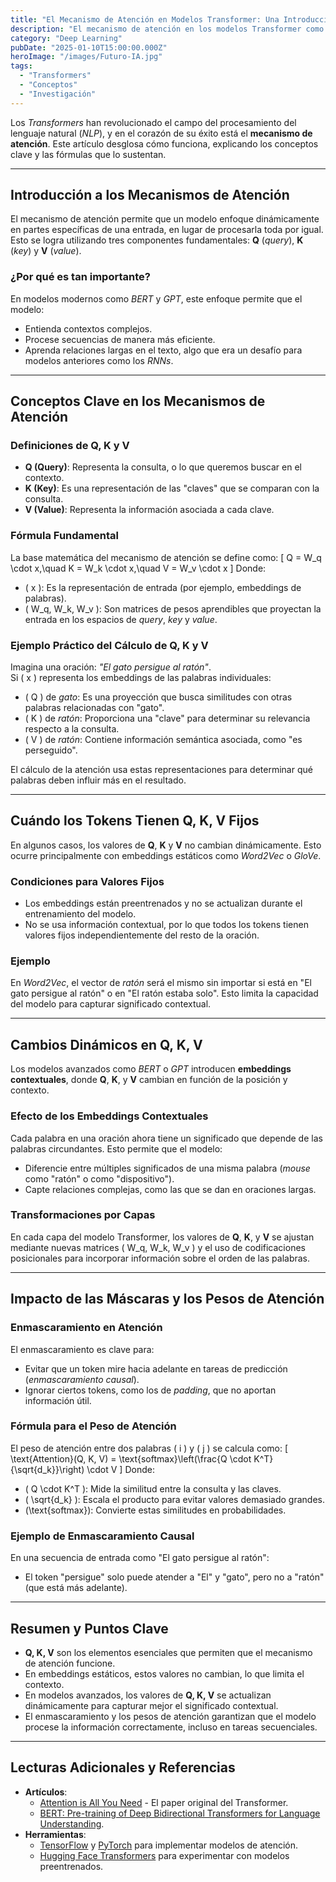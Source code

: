 ```yaml
---
title: "El Mecanismo de Atención en Modelos Transformer: Una Introducción Detallada"
description: "El mecanismo de atención en los modelos Transformer como BERT y GPT. Aprende sobre Q, K, V, sus fórmulas y aplicaciones en NLP con ejemplos prácticos y claros."
category: "Deep Learning"
pubDate: "2025-01-10T15:00:00.000Z"
heroImage: "/images/Futuro-IA.jpg"
tags:
  - "Transformers"
  - "Conceptos"
  - "Investigación"
---
```




Los *Transformers* han revolucionado el campo del procesamiento del lenguaje natural (*NLP*), y en el corazón de su éxito está el **mecanismo de atención**. Este artículo desglosa cómo funciona, explicando los conceptos clave y las fórmulas que lo sustentan.

---

## Introducción a los Mecanismos de Atención

El mecanismo de atención permite que un modelo enfoque dinámicamente en partes específicas de una entrada, en lugar de procesarla toda por igual. Esto se logra utilizando tres componentes fundamentales: **Q** (*query*), **K** (*key*) y **V** (*value*).  
### ¿Por qué es tan importante?
En modelos modernos como *BERT* y *GPT*, este enfoque permite que el modelo:
- Entienda contextos complejos.
- Procese secuencias de manera más eficiente.
- Aprenda relaciones largas en el texto, algo que era un desafío para modelos anteriores como los *RNNs*.

---

## Conceptos Clave en los Mecanismos de Atención

### Definiciones de Q, K y V
- **Q (Query)**: Representa la consulta, o lo que queremos buscar en el contexto.
- **K (Key)**: Es una representación de las "claves" que se comparan con la consulta.
- **V (Value)**: Representa la información asociada a cada clave.

### Fórmula Fundamental
La base matemática del mecanismo de atención se define como:
\[
Q = W_q \cdot x,\quad K = W_k \cdot x,\quad V = W_v \cdot x
\]
Donde:
- \( x \): Es la representación de entrada (por ejemplo, embeddings de palabras).
- \( W_q, W_k, W_v \): Son matrices de pesos aprendibles que proyectan la entrada en los espacios de *query*, *key* y *value*.

### Ejemplo Práctico del Cálculo de Q, K y V
Imagina una oración: *"El gato persigue al ratón"*.  
Si \( x \) representa los embeddings de las palabras individuales:
- \( Q \) de *gato*: Es una proyección que busca similitudes con otras palabras relacionadas con "gato".
- \( K \) de *ratón*: Proporciona una "clave" para determinar su relevancia respecto a la consulta.
- \( V \) de *ratón*: Contiene información semántica asociada, como "es perseguido".

El cálculo de la atención usa estas representaciones para determinar qué palabras deben influir más en el resultado.

---

## Cuándo los Tokens Tienen Q, K, V Fijos

En algunos casos, los valores de **Q**, **K** y **V** no cambian dinámicamente. Esto ocurre principalmente con embeddings estáticos como *Word2Vec* o *GloVe*.

### Condiciones para Valores Fijos
- Los embeddings están preentrenados y no se actualizan durante el entrenamiento del modelo.
- No se usa información contextual, por lo que todos los tokens tienen valores fijos independientemente del resto de la oración.

### Ejemplo
En *Word2Vec*, el vector de *ratón* será el mismo sin importar si está en "El gato persigue al ratón" o en "El ratón estaba solo". Esto limita la capacidad del modelo para capturar significado contextual.

---

## Cambios Dinámicos en Q, K, V

Los modelos avanzados como *BERT* o *GPT* introducen **embeddings contextuales**, donde **Q**, **K**, y **V** cambian en función de la posición y contexto.

### Efecto de los Embeddings Contextuales
Cada palabra en una oración ahora tiene un significado que depende de las palabras circundantes. Esto permite que el modelo:
- Diferencie entre múltiples significados de una misma palabra (*mouse* como "ratón" o como "dispositivo").
- Capte relaciones complejas, como las que se dan en oraciones largas.

### Transformaciones por Capas
En cada capa del modelo Transformer, los valores de **Q**, **K**, y **V** se ajustan mediante nuevas matrices \( W_q, W_k, W_v \) y el uso de codificaciones posicionales para incorporar información sobre el orden de las palabras.

---

## Impacto de las Máscaras y los Pesos de Atención

### Enmascaramiento en Atención
El enmascaramiento es clave para:
- Evitar que un token mire hacia adelante en tareas de predicción (*enmascaramiento causal*).
- Ignorar ciertos tokens, como los de *padding*, que no aportan información útil.

### Fórmula para el Peso de Atención
El peso de atención entre dos palabras \( i \) y \( j \) se calcula como:
\[
\text{Attention}(Q, K, V) = \text{softmax}\left(\frac{Q \cdot K^T}{\sqrt{d_k}}\right) \cdot V
\]
Donde:
- \( Q \cdot K^T \): Mide la similitud entre la consulta y las claves.
- \( \sqrt{d_k} \): Escala el producto para evitar valores demasiado grandes.
- \(\text{softmax}\): Convierte estas similitudes en probabilidades.

### Ejemplo de Enmascaramiento Causal
En una secuencia de entrada como "El gato persigue al ratón":
- El token "persigue" solo puede atender a "El" y "gato", pero no a "ratón" (que está más adelante).

---

## Resumen y Puntos Clave

- **Q, K, V** son los elementos esenciales que permiten que el mecanismo de atención funcione.
- En embeddings estáticos, estos valores no cambian, lo que limita el contexto.
- En modelos avanzados, los valores de **Q, K, V** se actualizan dinámicamente para capturar mejor el significado contextual.
- El enmascaramiento y los pesos de atención garantizan que el modelo procese la información correctamente, incluso en tareas secuenciales.

---

## Lecturas Adicionales y Referencias

- **Artículos**:
  - [Attention is All You Need](https://arxiv.org/abs/1706.03762) - El paper original del Transformer.
  - [BERT: Pre-training of Deep Bidirectional Transformers for Language Understanding](https://arxiv.org/abs/1810.04805).
- **Herramientas**:
  - [TensorFlow](https://www.tensorflow.org/) y [PyTorch](https://pytorch.org/) para implementar modelos de atención.
  - [Hugging Face Transformers](https://huggingface.co/) para experimentar con modelos preentrenados.
